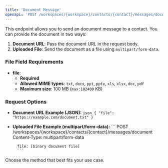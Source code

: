 ```yaml
---
title: 'Document Message'
openapi: 'POST /workspaces/{workspace}/contacts/{contact}/messages/document'
---
```

This endpoint allows you to send an document message to a contact. You can provide the document in two ways:

1. **Document URL**: Pass the document URL in the request body.
2. **Uploaded File**: Send the document as a file using `multipart/form-data`.

### File Field Requirements

- **file**:  
    - **Required**
    - **Allowed MIME types**: `txt`, `docx`, `ppt`, `pptx`, `xls`, `xlsx`, `doc`, `pdf`
    - **Maximum size**: 100 MB (`max:102400` KB)

### Request Options

- **Document URL Example (JSON):**
        ```json
        {
          "file": "https://example.com/document.txt"
        }
        ```

- **Uploaded File Example (multipart/form-data):**
        ```
        POST /workspaces/{workspace}/contacts/{contact}/messages/document
        Content-Type: multipart/form-data

        file: [binary document file]
        ```

Choose the method that best fits your use case.